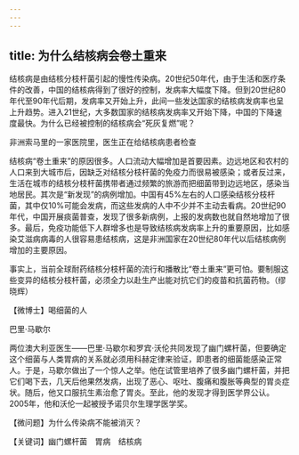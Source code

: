 ```yaml
---
---
---
```

title: 为什么结核病会卷土重来
---




结核病是由结核分枝杆菌引起的慢性传染病。20世纪50年代，由于生活和医疗条件的改善，中国的结核病得到了很好的控制，发病率大幅度下降。但到20世纪80年代至90年代后期，发病率又开始上升，此间一些发达国家的结核病发病率也呈上升趋势。进入21世纪，大多数国家的结核病发病率又开始下降，中国的下降速度最快。为什么已经被控制的结核病会“死灰复燃”呢？

非洲索马里的一家医院里，医生正在给结核病患者检查



结核病“卷土重来”的原因很多。人口流动大幅增加是首要因素。边远地区和农村的人口来到大城市后，因缺乏对结核分枝杆菌的免疫力而很易被感染；或者反过来，生活在城市的结核分枝杆菌携带者通过频繁的旅游而把细菌带到边远地区，感染当地居民。其次是“新发现”的病例增加。中国有45%左右的人口感染结核分枝杆菌，其中仅10%可能会发病，而这些发病的人中不少并不主动去看病。20世纪90年代，中国开展痰菌普查，发现了很多新病例，上报的发病数也就自然地增加了很多。最后，免疫功能低下人群增多也是导致结核病发病率上升的重要原因，比如感染艾滋病病毒的人很容易患结核病，这是非洲国家在20世纪80年代以后结核病例增加的主要原因。

事实上，当前全球耐药结核分枝杆菌的流行和播散比“卷土重来”更可怕。要制服这些变异的结核分枝杆菌，必须全力以赴生产出能对抗它们的疫苗和抗菌药物。（缪晓辉）





【微博士】喝细菌的人

巴里·马歇尔



两位澳大利亚医生——巴里·马歇尔和罗宾·沃伦共同发现了幽门螺杆菌，但要确定这个细菌与人类胃病的关系就必须用科赫定律来验证，即患者的细菌能感染正常人。于是，马歇尔做出了一个惊人之举。他在试管里培养了很多幽门螺杆菌，并把它们喝下去，几天后他果然发病，出现了恶心、呕吐、腹痛和腹胀等典型的胃炎症状。随后，他又口服抗生素治愈了胃炎。至此，他的发现才得到医学界公认。2005年，他和沃伦一起被授予诺贝尔生理学医学奖。

【微问题】为什么传染病不能被消灭？

【关键词】幽门螺杆菌　胃病　结核病